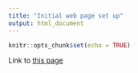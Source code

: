 ```yaml
---
title: "Initial web page set up"
output: html_document
---
```


```r
knitr::opts_chunk$set(echo = TRUE)
```

Link to [this page](newpage.rmd)